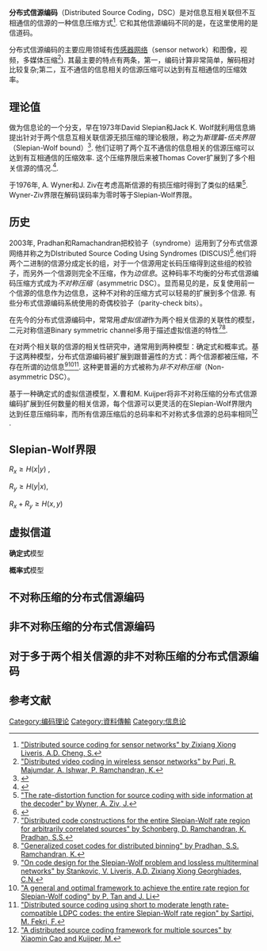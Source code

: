 '''分布式信源编码'''（Distributed Source Coding，DSC）是对信息互相关联但不互相通信的信源的一种信息压缩方式<ref>[http://ieeexplore.ieee.org/xpl/freeabs_all.jsp?arnumber=1328091 "Distributed source coding for sensor networks" by Zixiang Xiong   Liveris, A.D.   Cheng, S.]</ref>.  它和其他信源编码不同的是，在这里使用的是信道码。

分布式信源编码的主要应用领域有[[传感器网络|传感器网络]]（sensor network）和图像，视频，多媒体压缩<ref>[http://ieeexplore.ieee.org/xpl/freeabs_all.jsp?tp=&arnumber=1657820&isnumber=34703 "Distributed video coding in wireless sensor networks" by Puri, R.   Majumdar, A.   Ishwar, P.   Ramchandran, K. ]</ref>).  其最主要的特点有两条，第一，编码计算非常简单，解码相对比较复杂;第二，互不通信的信息相关的信源压缩可以达到有互相通信的压缩效率。
== 理论值 ==
做为信息论的一个分支，早在1973年David Slepian和Jack K. Wolf就利用信息熵提出针对于两个信息互相关联信源无损压缩的理论极限，称之为''斯理篇-伍夫界限''（Slepian-Wolf bound）<ref>{{Cite web |url=http://ieeexplore.ieee.org/xpl/freeabs_all.jsp?arnumber=1055037 |title="Noiseless coding of correlated information sources" by D. Slepian and J. Wolf |accessdate=2009-07-22 |archive-date=2014-11-13 |archive-url=https://web.archive.org/web/20141113190329/http://ieeexplore.ieee.org/xpl/freeabs_all.jsp?arnumber=1055037 |dead-url=no }}</ref>.  他们证明了两个互不通信的信息相关的信源压缩可以达到有互相通信的压缩效率.  这个压缩界限后来被Thomas Cover扩展到了多个相关信源的情况.<ref>{{Cite web |url=http://ieeexplore.ieee.org/xpl/freeabs_all.jsp?arnumber=1055356 |title="A proof of the data compression theorem of Slepian and Wolf for ergodic sources" by T. Cover |accessdate=2009-07-22 |archive-date=2014-11-19 |archive-url=https://web.archive.org/web/20141119110113/http://ieeexplore.ieee.org/xpl/freeabs_all.jsp?arnumber=1055356 |dead-url=no }}</ref>.

于1976年, A. Wyner和J. Ziv在考虑高斯信源的有损压缩时得到了类似的结果<ref>[http://ieeexplore.ieee.org/xpl/freeabs_all.jsp?tp=&arnumber=1055508&isnumber=22688 "The rate-distortion function for source coding with side information at the decoder" by Wyner, A.   Ziv, J.]</ref>. Wyner-Ziv界限在解码误码率为零时等于Slepian-Wolf界限。

==历史==
2003年, Pradhan和Ramachandran把校验子（syndrome）运用到了分布式信源网络并称之为DIstributed Source Coding Using Syndromes (DISCUS)<ref>{{Cite web |url=http://ieeexplore.ieee.org/xpl/freeabs_all.jsp?arnumber=755665 |title="Distributed source coding using syndromes (DISCUS)：　design and construction" by Pradhan, S.S. and Ramchandran, K. |accessdate=2009-07-22 |archive-date=2010-08-23 |archive-url=https://web.archive.org/web/20100823122101/http://ieeexplore.ieee.org/xpl/freeabs_all.jsp?arnumber=755665 |dead-url=no }}</ref>.他们将两个二进制的信源分成定长的组，对于一个信源用定长码压缩得到这些组的校验子，而另外一个信源则完全不压缩，作为''边信息''。这种码率不均衡的分布式信源编码压缩方式成为''不对称压缩''（asymmetric DSC）。显而易见的是，反复使用前一个信源的信息作为边信息，这种不对称的压缩方式可以轻易的扩展到多个信源.  有些分布式信源编码系统使用的奇偶校验子（parity-check bits）。

在先今的分布式信源编码中，常常用''虚拟信道''作为两个相关信源的关联性的模型，二元对称信道Binary symmetric channel多用于描述虚拟信道的特性<ref>[http://ieeexplore.ieee.org/xpl/freeabs_all.jsp?arnumber=1281474 "Distributed code constructions for the entire Slepian-Wolf rate region for arbitrarily correlated sources" by Schonberg, D.   Ramchandran, K.   Pradhan, S.S.]</ref><ref>[http://ieeexplore.ieee.org/xpl/freeabs_all.jsp?arnumber=1512420 "Generalized coset codes for distributed binning" by Pradhan, S.S.   Ramchandran, K.]</ref>.

在对两个相关联的信源的相关性研究中，通常用到两种模型：确定式和概率式。基于这两种模型，分布式信源编码被扩展到跟普遍性的方式：两个信源都被压缩，不存在所谓的边信息<ref>[http://ieeexplore.ieee.org/xpl/freeabs_all.jsp?arnumber=1614079 "On code design for the Slepian-Wolf problem and lossless multiterminal networks" by Stankovic, V.   Liveris, A.D.   Zixiang Xiong   Georghiades, C.N.]</ref><ref>[http://portal.acm.org/citation.cfm?id=1226544 "A general and optimal framework to achieve the entire rate region for Slepian-Wolf coding" by P. Tan and J. Li]</ref><ref>[http://ieeexplore.ieee.org/xpl/freeabs_all.jsp?arnumber=4471935 "Distributed source coding using short to moderate length rate-compatible LDPC codes: the entire Slepian-Wolf rate region" by Sartipi, M.   Fekri, F.]</ref>.  这种更普遍的方式被称为''非不对称压缩''（Non-asymmetric DSC）。

基于一种确定式的虚拟信道模型，X.曹和M. Kuijper将非不对称压缩的分布式信源编码扩展到任何数量的相关信源，每个信源可以更灵活的在Slepian-Wolf界限内达到任意压缩码率，而所有信源压缩后的总码率和不对称式多信源的总码率相同<ref>[http://ieeexplore.ieee.org/xpl/freeabs_all.jsp?isnumber=4895364&arnumber=4895396&count=299&index=31 "A distributed source coding framework for multiple sources" by Xiaomin Cao and Kuijper, M.]</ref> .

== Slepian-Wolf界限==
<math>R_x\geq H(x|y)</math> ,

<math>R_y\geq H(y|x)</math>,

<math>R_x+R_y\geq H(x,y)</math>
== 虚拟信道 ==
'''确定式'''模型

'''概率式'''模型
== 不对称压缩的分布式信源编码 ==
== 非不对称压缩的分布式信源编码 ==
== 对于多于两个相关信源的非不对称压缩的分布式信源编码 ==

== 参考文献 ==
{{Reflist}}

[[Category:编码理论|Category:编码理论]]
[[Category:資料傳輸|Category:資料傳輸]]
[[Category:信息论|Category:信息论]]